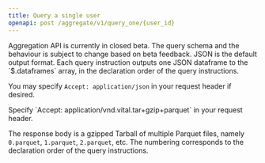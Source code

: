 ```yaml
---
title: Query a single user
openapi: post /aggregate/v1/query_one/{user_id}
---
```


<Warning>
Aggregation API is currently in closed beta.
The query schema and the behaviour is subject to change based on beta feedback.
</Warning>

<AccordionGroup>

<Accordion title="Receiving data in JSON" icon="brackets-curly" defaultOpen>
JSON is the default output format. Each query instruction outputs one JSON dataframe to the `$.dataframes` array,
in the declaration order of the query instructions.

You may specify `Accept: application/json` in your request header if desired.
</Accordion>


<Accordion title="Receiving data in Parquet" icon="chevrons-up" defaultOpen>
Specify `Accept: application/vnd.vital.tar+gzip+parquet` in your request header.

The response body is a gzipped Tarball of multiple Parquet files, namely `0.parquet`, `1.parquet`, `2.parquet`, etc.
The numbering corresponds to the declaration order of the query instructions.
</Accordion>

</AccordionGroup>
